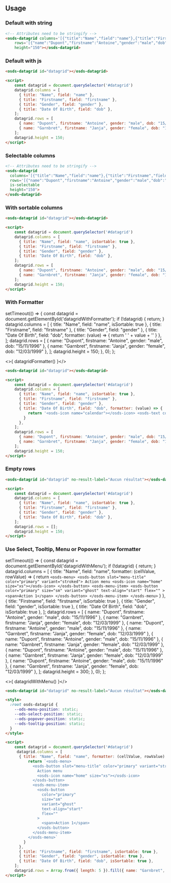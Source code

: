 <GenericStyle />

## Usage

### Default with string
<osds-datagrid columns='[{"title":"Name","field":"name"},{"title":"Firstname","field":"firstname"},{"title":"Gender","field":"gender"},{"title":"Date Of Birth","field":"dob"}]'
    rows='[{"name":"Dupont","firstname":"Antoine","gender":"male","dob":"15/11/1996"},{"name":"Garnbret","firstname":"Janja","gender":"female","dob":"12/03/1999"}]'
    height="150"></osds-datagrid>

```html
<!-- Attributes need to be stringify -->
<osds-datagrid columns='[{"title":"Name","field":"name"},{"title":"Firstname","field":"firstname"},{"title":"Gender","field":"gender"},{"title":"Date Of Birth","field":"dob"}]'
    rows='[{"name":"Dupont","firstname":"Antoine","gender":"male","dob":"15/11/1996"},{"name":"Garnbret","firstname":"Janja","gender":"female","dob":"12/03/1999"}]'
    height="150"></osds-datagrid>
```

### Default with js
<osds-datagrid columns='[{"title":"Name","field":"name"},{"title":"Firstname","field":"firstname"},{"title":"Gender","field":"gender"},{"title":"Date Of Birth","field":"dob"}]'
    rows='[{"name":"Dupont","firstname":"Antoine","gender":"male","dob":"15/11/1996"},{"name":"Garnbret","firstname":"Janja","gender":"female","dob":"12/03/1999"}]'
    height="150"></osds-datagrid>

```html
<osds-datagrid id="datagrid"></osds-datagrid>

<script>
    const datagrid = document.querySelector('#datagrid')
    datagrid.columns = [
      { title: "Name", field: "name" },
      { title: "Firstname", field: "firstname" },
      { title: "Gender", field: "gender" },
      { title: "Date Of Birth", field: "dob" },
    ];
    datagrid.rows = [
      { name: "Dupont", firstname: "Antoine", gender: "male", dob: "15/11/1996" },
      { name: "Garnbret", firstname: "Janja", gender: "female", dob: "12/03/1999" },
    ];
    datagrid.height = 150;
</script>
```

### Selectable columns
<osds-datagrid 
  columns='[{"title":"Name","field":"name"},{"title":"Firstname","field":"firstname"},{"title":"Gender","field":"gender"},{"title":"Date Of Birth","field":"dob"}]'
  rows='[{"name":"Dupont","firstname":"Antoine","gender":"male","dob":"15/11/1996"},{"name":"Garnbret","firstname":"Janja","gender":"female","dob":"12/03/1999"}]'
  is-selectable
  height="150">
  </osds-datagrid>

```html
<!-- Attributes need to be stringify -->
<osds-datagrid 
  columns='[{"title":"Name","field":"name"},{"title":"Firstname","field":"firstname"},{"title":"Gender","field":"gender"},{"title":"Date Of Birth","field":"dob"}]'
  rows='[{"name":"Dupont","firstname":"Antoine","gender":"male","dob":"15/11/1996"},{"name":"Garnbret","firstname":"Janja","gender":"female","dob":"12/03/1999"}]'
  is-selectable
  height="150">
</osds-datagrid>
```

### With sortable columns
<osds-datagrid 
  columns='[{"title":"Name","field":"name", "isSortable": true},{"title":"Firstname","field":"firstname"},{"title":"Gender","field":"gender"},{"title":"Date Of Birth","field":"dob"}]'
  rows='[{"name":"Dupont","firstname":"Antoine","gender":"male","dob":"15/11/1996"},{"name":"Garnbret","firstname":"Janja","gender":"female","dob":"12/03/1999"}]'
  height="150">
</osds-datagrid>

```html
<osds-datagrid id="datagrid"></osds-datagrid>

<script>
    const datagrid = document.querySelector('#datagrid')
    datagrid.columns = [
      { title: "Name", field: "name", isSortable: true },
      { title: "Firstname", field: "firstname" },
      { title: "Gender", field: "gender" },
      { title: "Date Of Birth", field: "dob" },
    ];
    datagrid.rows = [
      { name: "Dupont", firstname: "Antoine", gender: "male", dob: "15/11/1996" },
      { name: "Garnbret", firstname: "Janja", gender: "female", dob: "12/03/1999" },
    ];
    datagrid.height = 150;
</script>
```

### With Formatter

  setTimeout(() => {
    const datagrid = document.getElementById('datagridWithFormatter');
    if (!datagrid) {
      return;
    }
    datagrid.columns = [
      { title: "Name", field: "name", isSortable: true },
      { title: "Firstname", field: "firstname" },
      { title: "Gender", field: "gender" },
      { title: "Date Of Birth", field: "dob", formatter: (value) => {
          return '<osds-icon name="calendar"></osds-icon> <osds-text color="text" size="400">' + value + '</osds-text>' 
        } 
      },
    ];
    datagrid.rows = [
      { name: "Dupont", firstname: "Antoine", gender: "male", dob: "15/11/1996" },
      { name: "Garnbret", firstname: "Janja", gender: "female", dob: "12/03/1999" },
    ];
    datagrid.height = 150;
  }, 0);
};

<osds-datagrid id="datagridWithFormatter">
</osds-datagrid>

<>{ datagridFormatter() }</>

```html
<osds-datagrid id="datagrid"></osds-datagrid>

<script>
    const datagrid = document.querySelector('#datagrid')
    datagrid.columns = [
      { title: "Name", field: "name", isSortable: true },
      { title: "Firstname", field: "firstname" },
      { title: "Gender", field: "gender" },
      { title: "Date Of Birth", field: "dob", formatter: (value) => {
          return '<osds-icon name="calendar"></osds-icon> <osds-text color="text" size="400"> ' + value + '</osds-text>' 
        } 
      },
    ];
    datagrid.rows = [
      { name: "Dupont", firstname: "Antoine", gender: "male", dob: "15/11/1996" },
      { name: "Garnbret", firstname: "Janja", gender: "female", dob: "12/03/1999" },
    ];
    datagrid.height = 150;
</script>
```

### Empty rows
<osds-datagrid 
  columns='[{"title":"Name","field":"name", "isSortable": true},{"title":"Firstname","field":"firstname"},{"title":"Gender","field":"gender"},{"title":"Date Of Birth","field":"dob"}]'
  rows='[]'
  no-result-label="Aucun résultat"
  height="150">
</osds-datagrid>

```html
<osds-datagrid id="datagrid" no-result-label="Aucun résultat"></osds-datagrid>

<script>
    const datagrid = document.querySelector('#datagrid')
    datagrid.columns = [
      { title: "Name", field: "name", isSortable: true },
      { title: "Firstname", field: "firstname" },
      { title: "Gender", field: "gender" },
      { title: "Date Of Birth", field: "dob" },
    ];
    datagrid.rows = [];
    datagrid.height = 150;
</script>
```

### Use Select, Tooltip, Menu or Popover in row formatter

  setTimeout(() => {
    const datagrid = document.getElementById('datagridWithMenu');
    if (!datagrid) {
      return;
    }
    datagrid.columns = [
      { title: "Name", field: "name", formatter: (cellValue, rowValue) => {
          return `<osds-menu>
            <osds-button slot="menu-title" color="primary" variant="stroked">
              Action menu
              <osds-icon name="home" size="xs"></osds-icon>
            </osds-button>
            <osds-menu-item>
              <osds-button
                color="primary"
                size="sm"
                variant="ghost"
                text-align="start"
                flex=""
              >
                <span>Action 1</span>
              </osds-button>
            </osds-menu-item>
          </osds-menu>`
        }
      },
      { title: "Firstname", field: "firstname", isSortable: true },
      { title: "Gender", field: "gender", isSortable: true },
      { title: "Date Of Birth", field: "dob", isSortable: true },
    ];
    datagrid.rows = [
      { name: "Dupont", firstname: "Antoine", gender: "male", dob: "15/11/1996" },
      { name: "Garnbret", firstname: "Janja", gender: "female", dob: "12/03/1999" },
      { name: "Dupont", firstname: "Antoine", gender: "male", dob: "15/11/1996" },
      { name: "Garnbret", firstname: "Janja", gender: "female", dob: "12/03/1999" },
      { name: "Dupont", firstname: "Antoine", gender: "male", dob: "15/11/1996" },
      { name: "Garnbret", firstname: "Janja", gender: "female", dob: "12/03/1999" },
      { name: "Dupont", firstname: "Antoine", gender: "male", dob: "15/11/1996" },
      { name: "Garnbret", firstname: "Janja", gender: "female", dob: "12/03/1999" },
      { name: "Dupont", firstname: "Antoine", gender: "male", dob: "15/11/1996" },
      { name: "Garnbret", firstname: "Janja", gender: "female", dob: "12/03/1999" },
    ];
    datagrid.height = 300;
  }, 0);
};

<osds-datagrid id="datagridWithMenu">
</osds-datagrid>

<>{ datagridWithMenu() }</>

```html
<osds-datagrid id="datagrid" no-result-label="Aucun résultat"></osds-datagrid>

<style>
  :root osds-datagrid {
    --ods-menu-position: static;
    --ods-select-position: static;
    --ods-popover-position: static;
    --ods-tooltip-position: static;
  }
</style> 

<script>
    const datagrid = document.querySelector('#datagrid')
     datagrid.columns = [
      { title: "Name", field: "name", formatter: (cellValue, rowValue) => {
          return `<osds-menu>
            <osds-button slot="menu-title" color="primary" variant="stroked">
              Action menu
              <osds-icon name="home" size="xs"></osds-icon>
            </osds-button>
            <osds-menu-item>
              <osds-button
                color="primary"
                size="sm"
                variant="ghost"
                text-align="start"
                flex=""
              >
                <span>Action 1</span>
              </osds-button>
            </osds-menu-item>
          </osds-menu>`
        }
      },
      { title: "Firstname", field: "firstname", isSortable: true },
      { title: "Gender", field: "gender", isSortable: true },
      { title: "Date Of Birth", field: "dob", isSortable: true },
    ];
    datagrid.rows = Array.from({ length: 5 }).fill({ name: "Garnbret", firstname: "Janja", gender: "female", dob: "12/03/1999" });
</script>
```